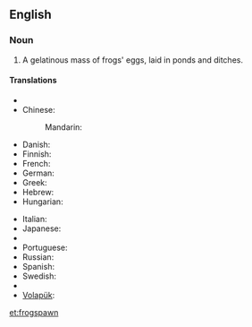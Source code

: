==English==

===Noun===
{{en-noun|-}}

# A gelatinous mass of frogs' eggs, laid in ponds and ditches.

====Translations====
{{trans-top|frogs' eggs}}
* {{trreq|ar}}
* Chinese:
*: Mandarin: {{t|cmn|蛙卵|tr=wāluǎn|sc=Hani}}
* Danish: {{t|da|frøyngel}}
* Finnish: {{t|fi|sammakonkutu}}
* French: {{t|fr|œufs de grenouille|m-p}}
* German: {{t|de|Froschlaich|m}}
* Greek: {{t|el|αβγά βατράχου}}
* Hebrew: {{t|he|ביצי צפרדע‬}}
* Hungarian: {{t|hu|békapete}}
{{trans-mid}}
* Italian: {{t|it|uova di rana|f-p}}
* Japanese: {{t|ja|蛙の卵|tr=かえる のたまご, kaeru no tamago}}
* {{trreq|ko}}
* Portuguese: {{t|pt|ovas de rã|f-p}}
* Russian: {{t|ru|лягушачья икра|f|tr=ljagušáč’ja ikrá}}
* Spanish: {{t|es|huevas de rana|f-p}}
* Swedish: {{t|sv|grodrom|c}}
* {{trreq|vi}}
* [[Volapük]]: {{qualifier|collective}} {{t+|vo|froganögem}}
{{trans-bottom}}

[[et:frogspawn]]